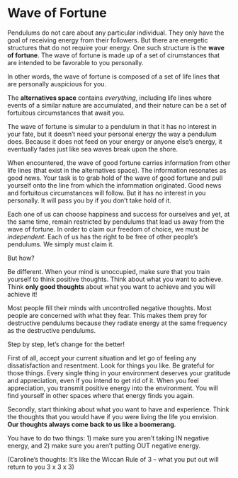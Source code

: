 # Wave of Fortune
Pendulums do not care about any particular individual. They only have the goal of receiving energy from their followers. But there are energetic structures that do not require your energy. One such structure is the **wave of fortune**. The wave of fortune is made up of a set of cirumstances that are intended to be favorable to you personally.

In other words, the wave of fortune is composed of a set of life lines that are personally auspicious for you.

The **alternatives space** contains *everything*, including life lines where events of a similar nature are accumulated, and their nature can be a set of fortuitous circumstances that await you.

The wave of fortune is simular to a pendulum in that it has no interest in your fate, but it doesn't need your personal energy the way a pendulum does. Because it does not feed on your energy or anyone else's energy, it eventually fades just like sea waves break upon the shore.

When encountered, the wave of good fortune carries information from other life lines (that exist in the alternatives space). The information resonates as good news. Your task is to grab hold of the wave of good fortune and pull yourself onto the line from which the infornmation originated. Good news and fortuitous circumstances will follow. But it has no interest in you personally. It will pass you by if you don't take hold of it.

Each one of us can choose happiness and success for ourselves and yet, at the same time, remain restricted by pendulums that lead us away from the wave of fortune. In order to claim our freedom of choice, we must *be independent*. Each of us has the right to be free of other people's pendulums. We simply must claim it.

But how?

Be different. When your mind is unoccupied, make sure that you train yourself to think positive thoughts. Think about what you want to achieve. Think **only good thoughts** about what you want to achieve and you will achieve it!

Most people fill their minds with uncontrolled negative thoughts. Most people are concerned with what they fear. This makes them prey for destructive pendulums because they radiate energy at the same frequency as the destructive pendulums. 

Step by step, let's change for the better!

First of all, accept your current situation and let go of feeling any dissatisfaction and resentment. Look for things you like. Be grateful for those things. Every single thing in your environment deserves your gratitude and appreciation, even if you intend to get rid of it. When you feel appreciation, you transmit positive energy into the environment. You will find yourself in other spaces where that energy finds you again.

Secondly, start thinking about what you want to have and experience. Think the thoughts that you would have if you were living the life you envision. **Our thoughts always come back to us like a boomerang**.

You have to do two things: 
1) make sure you aren't taking IN negative energy, and 
2) make sure you aren't putting OUT negative energy.

(Caroline's thoughts: It's like the Wiccan Rule of 3 -- what you put out will return to you 3 x 3 x 3)


